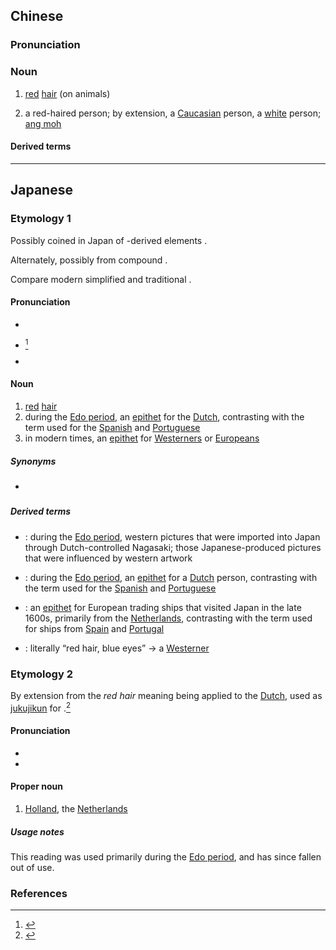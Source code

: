 {{also|红毛}}
==Chinese==
{{zh-forms|s=红毛}}
{{wikipedia|lang=zh}}

===Pronunciation===
{{zh-pron
|m=hóngmáo
|c=hung4 mou4
|mn=qz,xm,tw:âng-mn̂g/zz:âng-mô͘/zz:âng-mo͘
|mn-t=ang5 mo5
|cat=n
}}

===Noun===
{{zh-noun}}

# [[red]] [[hair]] (on animals)
# {{lb|zh|derogatory|Singapore|Malaysia|Taiwan|chiefly|Hokkien}} a red-haired person; by extension, a [[Caucasian]] person, a [[white]] person; [[ang moh]]

====Derived terms====
{{zh-der|紅毛塗|紅毛草|紅毛番|紅毛國|紅毛人|紅毛樓|紅毛話|紅毛婆|紅毛城|紅毛泥|紅毛茄|紅毛冬節}}

----

==Japanese==

===Etymology 1===
{{ja-kanjitab|こう|もう|yomi=o}}
Possibly coined in Japan of {{etyl|ltc|ja|sort=こうもう}}-derived elements {{compound|lang=ja|sort=こうもう|紅|tr1=kō|t1=red, crimson|毛|tr2=mō|t2=hair}}.

Alternately, possibly from {{etyl|ltc|ja|sort=こうもう}} compound {{m|ltc|紅毛|tr=*hung *mɑu}}.

Compare modern {{etyl|zh|-}} simplified {{m|zh|红毛}} and traditional {{m|zh|紅毛|tr=hóngmáo}}.

====Pronunciation====
* {{l|ja|sc=Latn|音読み|On'yomi}}
* {{ja-accent-common|h|こ|うもう}}<ref name="DJR">{{R:Daijirin}}</ref>
* {{IPA|lang=ja|[ko̞ːmo̞ː]}}

====Noun====
{{ja-noun|こうもう}}

# [[red]] [[hair]]
# during the [[w:Edo period|Edo period]], an [[epithet]] for the [[Dutch]], contrasting with the term {{m|ja|南蛮|tr=nanban|lit=Southern barbarians}} used for the [[Spanish]] and [[Portuguese]]
# in modern times, an [[epithet]] for [[Westerner]]s or [[European]]s

=====Synonyms=====
* {{sense|red hair}} {{ja-l|赤毛|あかげ|akage}} {{qualifier|more general term for a [[redhead]]}}

=====Derived terms=====
{{der-top}}
* {{ja-l|紅毛画|こうもうが|kōmōga}}: during the [[w:Edo period|Edo period]], western pictures that were imported into Japan through Dutch-controlled Nagasaki; those Japanese-produced pictures that were influenced by western artwork
* {{ja-l|紅毛人|こうもうじん|kōmōjin}}: during the [[w:Edo period|Edo period]], an [[epithet]] for a [[Dutch]] person, contrasting with the term {{m|ja|南蛮|tr=nanban|lit=Southern barbarians}} used for the [[Spanish]] and [[Portuguese]]
* {{ja-l|紅毛船|こうもうせん|kōmōsen}}: an [[epithet]] for European trading ships that visited Japan in the late 1600s, primarily from the [[Netherlands]], contrasting with the term {{m|ja|南蛮船|tr=nanbansen|lit=Southern barbarian ship}} used for ships from [[Spain]] and [[Portugal]]
* {{ja-l|紅毛碧眼|こうもうへきがん|kōmō hekigan}}: literally “red hair, blue eyes” → a [[Westerner]]
{{der-bottom}}

===Etymology 2===
{{ja-kanjitab|yomi=irr|sort=おらんだ}}
By extension from the ''red hair'' meaning being applied to the [[Dutch]], used as [[jukujikun]] for {{m|ja|オランダ|tr=Oranda||Holland}}.<ref name="KDJ">{{R:Kokugo Dai Jiten}}</ref>

====Pronunciation====
* {{l|ja|sc=Latn|慣用読み|Kan'yōyomi}}
* {{ja-pron|おらんだ}}

====Proper noun====
{{ja-pos|proper|おらんだ}}

# {{lb|ja|sort=おらんだ|obsolete}} [[Holland]], the [[Netherlands]]

=====Usage notes=====
This reading was used primarily during the [[w:Edo period|Edo period]], and has since fallen out of use.

===References===
<references/>